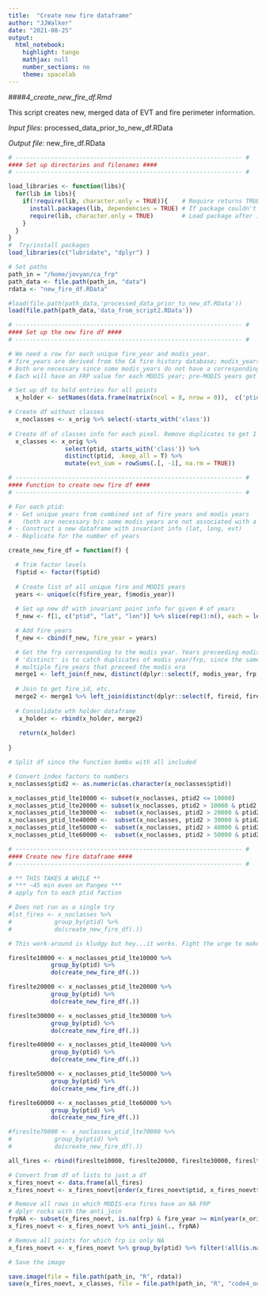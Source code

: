```yaml
---
title:  "Create new fire dataframe"
author: "JJWalker"
date: "2021-08-25"
output:
  html_notebook:
    highlight: tango
    mathjax: null
    number_sections: no
    theme: spacelab
---
```



####_4_create_new_fire_df.Rmd_

This script creates new, merged data of EVT and fire perimeter information.  

_Input files_:  processed_data_prior_to_new_df.RData  

_Output file_:  new_fire_df.RData

```r

# ---------------------------------------------------------------- #
#### Set up directories and filenames ####
# ---------------------------------------------------------------- #

load_libraries <- function(libs){
  for(lib in libs){
    if(!require(lib, character.only = TRUE)){    # Require returns TRUE if package loaded
      install.packages(lib, dependencies = TRUE) # If package couldn't load, re-install
      require(lib, character.only = TRUE)        # Load package after installing
    }
  }
}
#  Try/install packages
load_libraries(c("lubridate", "dplyr") )

# Set paths
path_in = "/home/jovyan/ca_frp"
path_data <- file.path(path_in, "data")
rdata <- "new_fire_df.RData"
```

```r

#load(file.path(path_data,'processed_data_prior_to_new_df.RData'))
load(file.path(path_data,'data_from_script2.RData'))

```


```r

# ---------------------------------------------------------------- #
#### Set up the new fire df ####
# ---------------------------------------------------------------- #

# We need a row for each unique fire_year and modis_year.
# fire_years are derived from the CA fire history database; modis_years are from FRP data.
# Both are necessary since some modis_years do not have a corresponding fire_year.
# Each will have an FRP value for each MODIS year; pre-MODIS years get frp = NA.

# Set up df to hold entries for all points
  x_holder <- setNames(data.frame(matrix(ncol = 8, nrow = 0)),  c('ptid', 'lat', 'long', 'fire_year', 'frp', 'fireid', 'sample',  'satellite'))

# Create df without classes
  x_noclasses <- x_orig %>% select(-starts_with('class'))
  
# Create df of classes info for each pixel. Remove duplicates to get 1 row for each ptid. Include areal sum for each pixel
  x_classes <- x_orig %>% 
                select(ptid, starts_with('class')) %>% 
                distinct(ptid, .keep_all = T) %>% 
                mutate(evt_sum = rowSums(.[, -1], na.rm = TRUE))

```


```r

# ---------------------------------------------------------------- #
#### Function to create new fire df ####
# ---------------------------------------------------------------- #

# For each ptid:
# - Get unique years from combined set of fire years and modis years
#   (both are necessary b/c some modis years are not associated with a CA fire history perimeter) 
# - Construct a new dataframe with invariant info (lat, long, evt)
# - Replicate for the number of years 

create_new_fire_df = function(f) {

  # Trim factor levels
  f$ptid <- factor(f$ptid)
  
  # Create list of all unique fire and MODIS years 
  years <- unique(c(f$fire_year, f$modis_year))
  
  # Set up new df with invariant point info for given # of years
  f_new <- f[1, c("ptid", "lat", "lon")] %>% slice(rep(1:n(), each = length(years)))

  # Add fire years
  f_new <- cbind(f_new, fire_year = years)

  # Get the frp corresponding to the modis year. Years preceeding modis era get NA
  # 'distinct' is to catch duplicates of modis year/frp, since the same frp is recorded for 
  # multiple fire years that preceed the modis era
  merge1 <- left_join(f_new, distinct(dplyr::select(f, modis_year, frp, sample, satellite)), by = c("fire_year" = "modis_year"))
     
  # Join to get fire_id, etc.
  merge2 <- merge1 %>% left_join(distinct(dplyr::select(f, fireid, fire_year), fire_year, .keep_all = T), by = c("fire_year"))
  
  # Consolidate wth holder dataframe
   x_holder <- rbind(x_holder, merge2)
   
   return(x_holder) 
   
}

```  

```r

# Split df since the function bombs with all included

# Convert index factors to numbers
x_noclasses$ptid2 <- as.numeric(as.character(x_noclasses$ptid))

x_noclasses_ptid_lte10000 <- subset(x_noclasses, ptid2 <= 10000)
x_noclasses_ptid_lte20000 <- subset(x_noclasses, ptid2 > 10000 & ptid2 <= 20000)
x_noclasses_ptid_lte30000 <-  subset(x_noclasses, ptid2 > 20000 & ptid2 <= 30000)
x_noclasses_ptid_lte40000 <-  subset(x_noclasses, ptid2 > 30000 & ptid2 <= 40000)
x_noclasses_ptid_lte50000 <-  subset(x_noclasses, ptid2 > 40000 & ptid2 <= 50000)
x_noclasses_ptid_lte60000 <-  subset(x_noclasses, ptid2 > 50000 & ptid2 <= 60000)


```


```r

# ---------------------------------------------------------------- #
#### Create new fire dataframe ####
# ---------------------------------------------------------------- #

# ** THIS TAKES A WHILE **
# *** ~45 min even on Pangeo ***
# apply fcn to each ptid faction

# Does not run as a single try
#lst_fires <- x_noclasses %>% 
#            group_by(ptid) %>%
#            do(create_new_fire_df(.))

# This work-around is kludgy but hey...it works. Fight the urge to make it more elegant. 

fireslte10000 <- x_noclasses_ptid_lte10000 %>% 
            group_by(ptid) %>%
            do(create_new_fire_df(.))

fireslte20000 <- x_noclasses_ptid_lte20000 %>% 
            group_by(ptid) %>%
            do(create_new_fire_df(.))

fireslte30000 <- x_noclasses_ptid_lte30000 %>% 
            group_by(ptid) %>%
            do(create_new_fire_df(.))

fireslte40000 <- x_noclasses_ptid_lte40000 %>% 
            group_by(ptid) %>%
            do(create_new_fire_df(.))

fireslte50000 <- x_noclasses_ptid_lte50000 %>% 
            group_by(ptid) %>%
            do(create_new_fire_df(.))

fireslte60000 <- x_noclasses_ptid_lte60000 %>% 
            group_by(ptid) %>%
            do(create_new_fire_df(.))

#fireslte70000 <- x_noclasses_ptid_lte70000 %>% 
#            group_by(ptid) %>%
#            do(create_new_fire_df(.))

all_fires <- rbind(fireslte10000, fireslte20000, fireslte30000, fireslte40000, fireslte50000, fireslte60000)

# Convert from df of lists to just a df
x_fires_noevt <- data.frame(all_fires)
x_fires_noevt <- x_fires_noevt[order(x_fires_noevt$ptid, x_fires_noevt$fire_year), ]

# Remove all rows in which MODIS-era fires have an NA FRP
# dplyr rocks with the anti_join
frpNA <- subset(x_fires_noevt, is.na(frp) & fire_year >= min(year(x_orig$modis_date)))
x_fires_noevt <- x_fires_noevt %>% anti_join(., frpNA)

# Remove all points for which frp is only NA
x_fires_noevt <- x_fires_noevt %>% group_by(ptid) %>% filter(!all(is.na(frp)))

```



```r

# Save the image 

save.image(file = file.path(path_in, "R", rdata))
save(x_fires_noevt, x_classes, file = file.path(path_in, "R", "code4_output.Rdata")) 


```

 